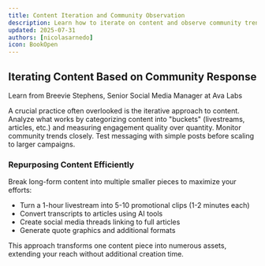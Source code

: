 ```yaml
---
title: Content Iteration and Community Observation
description: Learn how to iterate on content and observe community trends effectively
updated: 2025-07-31
authors: [nicolasarnedo]
icon: BookOpen
---
```


## Iterating Content Based on Community Response

<YouTube id="_I5cJ40ZEKE" params="start=0&rel=0&modestbranding=1" />

<p style={{ textAlign: 'center', marginTop: '1rem', fontSize: '0.95rem', color: '#666' }}>
  Learn from Breevie Stephens, Senior Social Media Manager at Ava Labs
</p>

A crucial practice often overlooked is the iterative approach to content. Analyze what works by categorizing content into "buckets" (livestreams, articles, etc.) and measuring engagement quality over quantity. 
Monitor community trends closely. Test messaging with simple posts before scaling to larger campaigns. 

### Repurposing Content Efficiently

Break long-form content into multiple smaller pieces to maximize your efforts:
- Turn a 1-hour livestream into 5-10 promotional clips (1-2 minutes each)
- Convert transcripts to articles using AI tools
- Create social media threads linking to full articles
- Generate quote graphics and additional formats

This approach transforms one content piece into numerous assets, extending your reach without additional creation time.